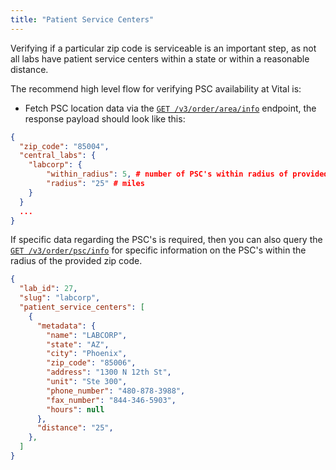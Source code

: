 ```yaml
---
title: "Patient Service Centers"
---
```


Verifying if a particular zip code is serviceable is an important step, as not all labs have patient service centers within a state or within a reasonable distance.

The recommend high level flow for verifying PSC availability at Vital is:

- Fetch PSC location data via the [`GET /v3/order/area/info`](/api-reference/lab-testing/area-info) endpoint, the response payload should look like this:

```json
{
  "zip_code": "85004",
  "central_labs": {
    "labcorp": {
        "within_radius": 5, # number of PSC's within radius of provided zip code
        "radius": "25" # miles
    }
  }
  ...
}
```

If specific data regarding the PSC's is required, then you can also query the [`GET /v3/order/psc/info`](/api-reference/lab-testing/psc-info) for specific information on the PSC's within the radius of the provided zip code.

```json
{
  "lab_id": 27,
  "slug": "labcorp",
  "patient_service_centers": [
    {
      "metadata": {
        "name": "LABCORP",
        "state": "AZ",
        "city": "Phoenix",
        "zip_code": "85006",
        "address": "1300 N 12th St",
        "unit": "Ste 300",
        "phone_number": "480-878-3988",
        "fax_number": "844-346-5903",
        "hours": null
      },
      "distance": "25",
    },
  ]
}
```